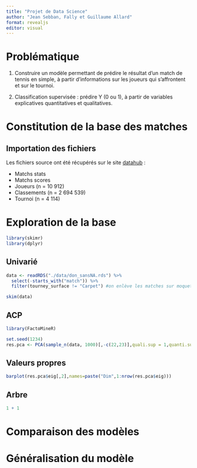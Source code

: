 ---
title: "Projet de Data Science"
author: "Jean Sebban, Fally et Guillaume Allard"
format: revealjs
editor: visual
---

# Problématique

1.  Construire un modèle permettant de prédire le résultat d'un match de tennis en simple, à partir d'informations sur les joueurs qui s'affrontent et sur le tournoi.

2.  Classification supervisée : prédire Y (0 ou 1), à partir de variables explicatives quantitatives et qualitatives.

# Constitution de la base des matches

## Importation des fichiers

Les fichiers source ont été récupérés sur le site [datahub](https://datahub.io/sports-data/atp-world-tour-tennis-data) :

-   Matchs stats
-   Matchs scores
-   Joueurs (n = 10 912)
-   Classements (n = 2 694 539)
-   Tournoi (n = 4 114)

# Exploration de la base

```{r}
library(skimr)
library(dplyr)
```

## Univarié

```{r}
data <- readRDS("./data/don_sansNA.rds") %>% 
  select(-starts_with("match")) %>% 
  filter(tourney_surface != "Carpet") #on enlève les matches sur moquette
```

```{r}
skim(data)
```

## ACP

```{r}
library(FactoMineR)

set.seed(1234)
res.pca <- PCA(sample_n(data, 1000)[,-c(22,23)],quali.sup = 1,quanti.sup = 22)
```

## Valeurs propres

```{r}
barplot(res.pca$eig[,2],names=paste("Dim",1:nrow(res.pca$eig)))
```

## Arbre

```{r}
1 + 1
```

# Comparaison des modèles

# Généralisation du modèle
